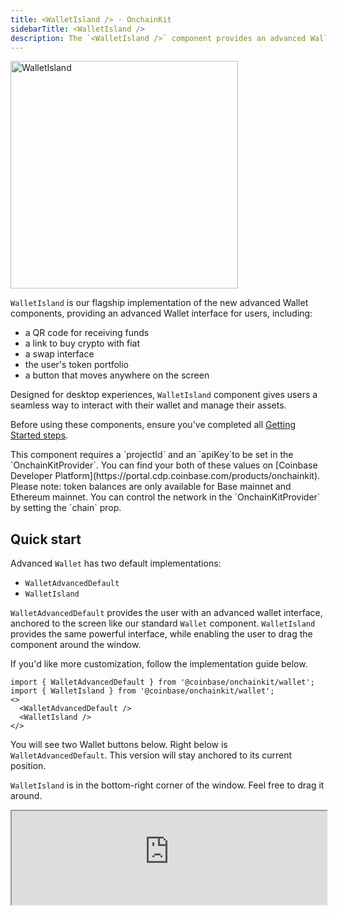 ```yaml
---
title: <WalletIsland /> · OnchainKit
sidebarTitle: <WalletIsland />
description: The `<WalletIsland />` component provides an advanced Wallet interface for users.
---
```


<Frame>
<img alt="WalletIsland"
  src="/images/onchainkit/wallet-island.gif"
  height="364"/>
</Frame>

`WalletIsland` is our flagship implementation of the new advanced Wallet
components, providing an advanced Wallet interface for users, including:

- a QR code for receiving funds
- a link to buy crypto with fiat
- a swap interface
- the user's token portfolio
- a button that moves anywhere on the screen

Designed for desktop experiences, `WalletIsland` component gives
users a seamless way to interact with their wallet and manage their assets.

Before using these components, ensure you've completed all [Getting Started steps](/onchainkit/getting-started).

<Note>
This component requires a `projectId` and an `apiKey`to be set in the `OnchainKitProvider`. You
can find your both of these values on [Coinbase Developer Platform](https://portal.cdp.coinbase.com/products/onchainkit).
</Note>


<Note>
Please note: token balances are only available for Base mainnet and Ethereum mainnet.
You can control the network in the `OnchainKitProvider` by setting the `chain` prop.
</Note>


## Quick start

Advanced `Wallet` has two default implementations:

- `WalletAdvancedDefault`
- `WalletIsland`

`WalletAdvancedDefault` provides the user with an advanced wallet
interface, anchored to the screen like our standard `Wallet` component.
`WalletIsland` provides the same powerful interface, while enabling
the user to drag the component around the window.

If you'd like more customization, follow the implementation guide below.

```tsx twoslash
import { WalletAdvancedDefault } from '@coinbase/onchainkit/wallet';
import { WalletIsland } from '@coinbase/onchainkit/wallet';
<>
  <WalletAdvancedDefault />
  <WalletIsland />
</>
```

You will see two Wallet buttons below. Right below is `WalletAdvancedDefault`.
This version will stay anchored to its current position.

`WalletIsland` is in the bottom-right corner of the window. Feel free to drag
it around.

<iframe
  src="https://684b5e62b1ff46bc5bf83966-aijszlfakk.chromatic.com/iframe.html?args=&id=onchainkit-wallet-island--main&viewMode=story&dark=true&hero=true"
  width="100%"
  height="auto"
/>
{/* <WalletComponents>
  <WalletAdvancedDefault />
  <WalletIsland />
</WalletComponents> */}

While this behavior is more noticeable with the `WalletIsland` component, you'll
notice that for both components, the `WalletAdvanced` container will appear in
different positions depending on the component's location in the window:

- If there is sufficient space to the right, it will be left-aligned.
- If there is not enough space to the right, it will be right-aligned.
- If there is enough space below, it will open below.
- If there is not enough space below, it will open above.

<Note>
If you are attempting to use this component and the Buy button is not working,
make sure you have a `projectId` configured correctly in your providers.

If transaction history is not loading, make sure you have an `apiKey` configured
correctly in your providers.
</Note>


## Configuring `WalletIsland` and advanced `Wallet`

Experience the magic by simply dropping in `<Wallet />` and advanced `Wallet`
components, and watch your component seamlessly come to life.

As with [`WalletDefault`](/onchainkit/wallet/wallet) , `WalletAdvancedDefault` leverages
several [`<Identity>`](/onchainkit/identity/identity) components like [`<Avatar>`](/onchainkit/identity/avatar),
[`<Name>`](/onchainkit/identity/name), and [`<Address>`](/onchainkit/identity/address).

We've introduces several advanced wallet components, including
`<WalletAdvancedAddressDetails>`, `<WalletAdvancedTokenHoldings>`, and
`<WalletAdvancedTransactionActions>`.

```tsx twoslash
import {
  ConnectWallet,
  Wallet,
  WalletDropdown,
  WalletAdvancedAddressDetails,
  WalletAdvancedTokenHoldings,
  WalletAdvancedTransactionActions,
  WalletAdvancedWalletActions,
} from '@coinbase/onchainkit/wallet';
import { Address, Avatar, Name, Identity } from '@coinbase/onchainkit/identity';
import { color } from '@coinbase/onchainkit/theme';

export function YourWalletAdvanced() {
  return (
    <div className="flex justify-end">
      <Wallet>
        <ConnectWallet>
          <Avatar className="h-6 w-6" />
          <Name />
        </ConnectWallet>
        <WalletDropdown>
          <WalletAdvancedWalletActions />
          <WalletAdvancedAddressDetails />
          <WalletAdvancedTransactionActions />
          <WalletAdvancedTokenHoldings />
        </WalletDropdown>
      </Wallet>
    </div>
  );
}
```

<iframe
  src="https://684b5e62b1ff46bc5bf83966-aijszlfakk.chromatic.com/iframe.html?args=&id=onchainkit-wallet-island--wallet-and-advanced&viewMode=story&dark=true&hero=true"
  width="100%"
  height="auto"
/>
{/* <WalletComponents>
  <Wallet>
    <ConnectWallet disconnectedLabel="Connect Wallet">
      <Avatar className="h-6 w-6" />
      <Name />
    </ConnectWallet>
    <WalletDropdown>
      <WalletAdvancedWalletActions />
      <WalletAdvancedAddressDetails />
      <WalletAdvancedTransactionActions />
      <WalletAdvancedTokenHoldings />
    </WalletDropdown>
  </Wallet>
</WalletComponents> */}

When customizing your advanced `Wallet` implementation, use the `draggable` prop on
`Wallet` to enable draggability. `draggable` defaults to `false`, but
when `draggable` is set to `true`, you can also set a `draggableStartingPosition` prop to
specify the initial position of your `WalletIsland`.

```tsx twoslash
import {
  ConnectWallet,
  Wallet,
  WalletDropdown,
  WalletAdvancedAddressDetails,
  WalletAdvancedTokenHoldings,
  WalletAdvancedTransactionActions,
  WalletAdvancedWalletActions,
} from '@coinbase/onchainkit/wallet';
import { Address, Avatar, Name, Identity } from '@coinbase/onchainkit/identity';
import { color } from '@coinbase/onchainkit/theme';

export function DraggableWalletAdvanced() {
  return (
    <div className="flex justify-end">
      <Wallet
        draggable={true} // [!code focus]
        draggableStartingPosition={{ // [!code focus]
          x: window.innerWidth - 300, // [!code focus]
          y: window.innerHeight - 100, // [!code focus]
        }}
      >
        <ConnectWallet>
          <Avatar className="h-6 w-6" />
          <Name />
        </ConnectWallet>
        <WalletDropdown>
          <WalletAdvancedWalletActions />
          <WalletAdvancedAddressDetails />
          <WalletAdvancedTransactionActions />
          <WalletAdvancedTokenHoldings />
        </WalletDropdown>
      </Wallet>
    </div>
  );
}
```

## Customize Connect button text and style

Each OnchainKit component offers the flexibility to customize `className`
and adjust the style of the React components it represents.

Explore the options for customizing the Connect button text and style [here](/onchainkit/wallet/wallet#customize-connect-button-text-and-style).

## Using Wallet Modal

<Frame>
<img
  alt="Wallet Modal"
  src="/images/onchainkit/wallet-modal.png"
  height="364"
  width="364"
  className="mx-auto"
/>
</Frame>

Wallet modal offers users multiple wallet connection options. Explore these options
[here](/onchainkit/wallet/wallet-modal).

## Example usage

### Usage with Sign In With Ethereum (SIWE)

To use [Sign In With Ethereum (SIWE)](https://docs.login.xyz/general-information/siwe-overview) with OnchainKit,
check out our [SIWE example](/onchainkit/wallet/wallet#usage-with-sign-in-with-ethereum-siwe).

## Components

The components are designed to work together hierarchically. For each component, ensure the following:

- `<Wallet />` - Serves as the main container for all wallet-related components.
- `<WalletDropdown />` - Contains additional wallet information and options. Place inside the `<Wallet />` component.
- `<WalletAdvancedWalletActions />` - Provides wallet actions like View Transaction History, view QR Code, and Disconnect wallet. Place inside the `<WalletDropdown />` component.
- `<WalletAdvancedAddressDetails />` - Displays user address, avatar, and portfolio balance in fiat. Place inside the `<WalletDropdown />` component.
- `<WalletAdvancedTransactionActions />` - Buttons for buying crypto with fiat, transferring crypto, and swapping. Place inside the `<WalletDropdown />` component.
- `<WalletAdvancedTokenHoldings />` - Displays token balances and their value in fiat. Place inside the `<WalletDropdown />` component.
- `<ConnectWallet />` - Handles the wallet connection process. Place child components inside to customize the connect button appearance.
- `<AppWithWalletModal />` - Enables a wallet aggregation experience.
- `<Identity />` - Displays user identity information. Place inside `<WalletDropdown />` for a complete profile view.
- `<WalletDropdownBasename />` - Displays the user's Basename within the dropdown.
- `<WalletDropdownLink />` - Creates a custom link within the dropdown. Use the `icon` prop to add an icon, and `href` to specify the destination.
- `<WalletDropdownDisconnect />` - Provides a disconnect option within the dropdown.

Additional components for customizing the wallet interface include:

- `<Avatar />` - Displays the user's avatar image.
- `<Name />` - Shows the user's name or ENS.
- `<Badge />` - Can be used to display additional user status or information.
- `<Address />` - Shows the user's wallet address.
- `<EthBalance />` - Displays the user's ETH balance.

The Wallet component automatically handles the wallet connection state and updates the UI accordingly.
You need to wrap your application or relevant part of it with these components
to provide a complete wallet interaction experience.

## Component types

- [`WalletReact`](/onchainkit/wallet/types#walletreact)
- [`ConnectWalletReact`](/onchainkit/wallet/types#connectwalletreact)
- [`WalletDropdownReact`](/onchainkit/wallet/types#walletdropdownreact)
- [`WalletDropdownBasenameReact`](/onchainkit/wallet/types#walletdropdownbasenamereact)
- [`WalletDropdownDisconnectReact`](/onchainkit/wallet/types#walletdropdowndisconnectreact)
- [`WalletDropdownLinkReact`](/onchainkit/wallet/types#walletdropdownlinkreact)
